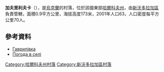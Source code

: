 {{coord|49|40|33|N|35|39|29|E|scale:100000_region:UA|display=title}}

'''加夫里利夫卡'''（{{lang-uk|Гаврилівка}}），是[[烏克蘭|烏克蘭]]的村落，位於該國東部[[哈爾科夫州|哈爾科夫州]]，由[[新沃多拉加區|新沃多拉加區]]負責管轄，面積0.9平方公里，海拔高度173米，2001年人口63，人口密度每平方公里70人。

==參考資料==
*[http://w1.c1.rada.gov.ua/pls/z7502/A005?rdat1=09.01.2009&rf7571=33803 Гаврилівка]{{dead link|date=2017年11月 |bot=InternetArchiveBot |fix-attempted=yes }}
* [http://weather.in.ua/ua/har'kovskaja/4723 Погода в селі]{{Wayback|url=http://weather.in.ua/ua/har'kovskaja/4723 |date=20160323025751 }}

{{DEFAULTSORT:Гаврилівка}}
[[Category:哈爾科夫州村落|Category:哈爾科夫州村落]]
[[Category:新沃多拉加區村落|Category:新沃多拉加區村落]]


{{Kharkiv-geo-stub}}